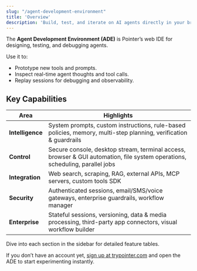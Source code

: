 ```yaml
---
slug: "/agent-development-environment"
title: 'Overview'
description: 'Build, test, and iterate on AI agents directly in your browser.'
---
```


The **Agent Development Environment (ADE)** is Pointer’s web IDE for designing, testing, and debugging agents.

Use it to:
- Prototype new tools and prompts.
- Inspect real-time agent thoughts and tool calls.
- Replay sessions for debugging and observability.

## Key Capabilities

| Area | Highlights |
|------|------------|
| **Intelligence** | System prompts, custom instructions, rule-based policies, memory, multi-step planning, verification & guardrails |
| **Control** | Secure console, desktop stream, terminal access, browser & GUI automation, file system operations, scheduling, parallel jobs |
| **Integration** | Web search, scraping, RAG, external APIs, MCP servers, custom tools SDK |
| **Security** | Authenticated sessions, email/SMS/voice gateways, enterprise guardrails, workflow manager |
| **Enterprise** | Stateful sessions, versioning, data & media processing, third-party app connectors, visual workflow builder |

Dive into each section in the sidebar for detailed feature tables.

If you don’t have an account yet, [sign up at trypointer.com](https://trypointer.com) and open the ADE to start experimenting instantly. 